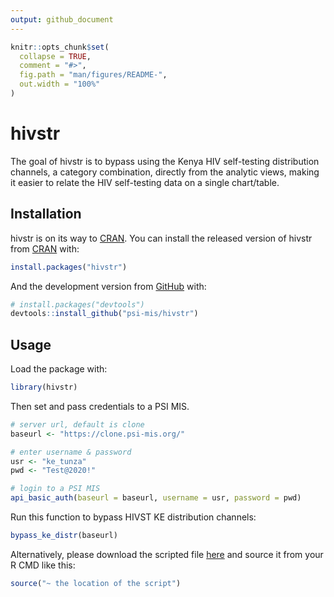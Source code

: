 ```yaml
---
output: github_document
---
```


<!-- README.md is generated from README.Rmd. Please edit that file -->

```r
knitr::opts_chunk$set(
  collapse = TRUE,
  comment = "#>",
  fig.path = "man/figures/README-",
  out.width = "100%"
)
```

# hivstr

<!-- badges: start -->
<!-- badges: end -->

The goal of hivstr is to bypass using the Kenya HIV self-testing distribution channels, a category combination, directly from the analytic views, making it easier to relate the HIV self-testing data on a single chart/table. 

## Installation

hivstr is on its way to [CRAN](https://CRAN.R-project.org). You can install the released version of hivstr from [CRAN](https://CRAN.R-project.org) with:

``` r
install.packages("hivstr")
```

And the development version from [GitHub](https://github.com/) with:

``` r
# install.packages("devtools")
devtools::install_github("psi-mis/hivstr")
```
## Usage

Load the package with:

```r
library(hivstr)

```

Then set and pass credentials to a PSI MIS. 

```r
# server url, default is clone
baseurl <- "https://clone.psi-mis.org/"

# enter username & password
usr <- "ke_tunza"
pwd <- "Test@2020!"

# login to a PSI MIS
api_basic_auth(baseurl = baseurl, username = usr, password = pwd)

```

Run this function to bypass HIVST KE distribution channels:

```r

bypass_ke_distr(baseurl)

```

Alternatively, please download the scripted file [here](https://github.com/psi-mis/hivstr/blob/main/ke_hivst-script.R) and source it from your R CMD like this: 

```r
source("~ the location of the script")
```

